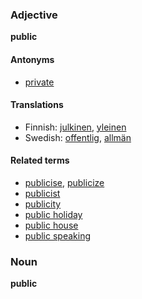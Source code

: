 ===Adjective===
'''public'''

====Antonyms====
*[[private]]

====Translations====

*Finnish: [[julkinen]], [[yleinen]]
*Swedish: [[offentlig]], [[allmän]]

====Related terms====
*[[publicise]], [[publicize]]
*[[publicist]]
*[[publicity]]
*[[public holiday]]
*[[public house]]
*[[public speaking]]
<!-- publish? -->

===Noun===
'''public'''